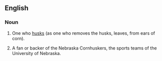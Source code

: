 ==English==
===Noun===
{{en-noun}}

#One who [[husk]]s (as one who removes the husks, leaves, from ears of corn).
#{{US}}{{slang}} A fan or backer of the Nebraska Cornhuskers, the sports teams of the University of Nebraska.